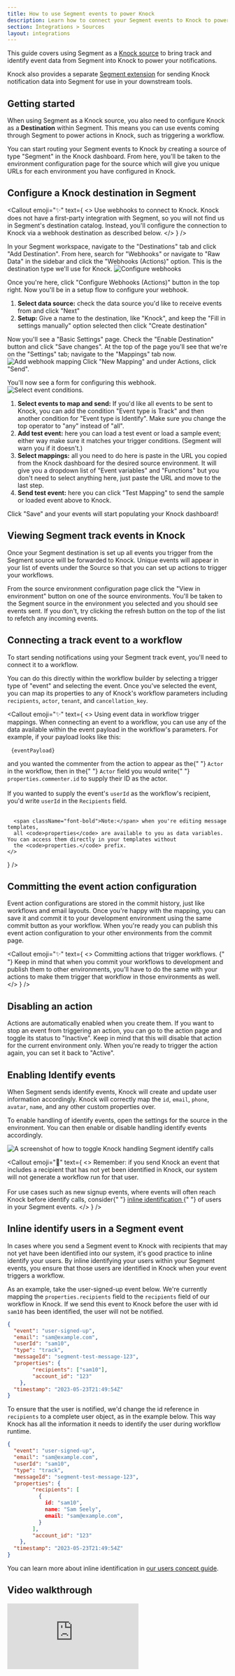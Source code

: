 ```yaml
---
title: How to use Segment events to power Knock
description: Learn how to connect your Segment events to Knock to power your product notifications.
section: Integrations > Sources
layout: integrations
---
```


This guide covers using Segment as a [Knock source](/integrations/sources/overview) to bring track and identify event data from Segment into Knock to power your notifications.

Knock also provides a separate [Segment extension](/integrations/extensions/segment) for sending Knock notification data into Segment for use in your downstream tools.

## Getting started

When using Segment as a Knock source, you also need to configure Knock as a **Destination** within Segment. This means you can use events coming through Segment to power actions in Knock, such as triggering a workflow.

You can start routing your Segment events to Knock by creating a source of type "Segment" in the Knock dashboard. From here, you'll be taken to the environment configuration page for the source which will give you unique URLs for each environment you have configured in Knock.

## Configure a Knock destination in Segment

<Callout
  emoji="✨"
  text={
    <>
      <span className="font-bold">Use webhooks to connect to Knock.</span> Knock
      does not have a first-party integration with Segment, so you will not find
      us in Segment's destination catalog. Instead, you'll configure the
      connection to Knock via a webhook destination as described below.
    </>
  }
/>

In your Segment workspace, navigate to the "Destinations" tab and click "Add Destination". From here, search for "Webhooks" or navigate to "Raw Data" in the sidebar and click the "Webhooks (Actions)" option. This is the destination type we'll use for Knock.
![Configure webhooks](/images/configure-webhooks.png)

Once you're here, click "Configure Webhooks (Actions)" button in the top right. Now you'll be in a setup flow to configure your webhook.

1. **Select data source:** check the data source you'd like to receive events from and click "Next"
2. **Setup:** Give a name to the destination, like "Knock", and keep the "Fill in settings manually" option selected then click "Create destination"

Now you'll see a "Basic Settings" page. Check the "Enable Destination" button and click "Save changes". At the top of the page you'll see that we're on the "Settings" tab; navigate to the "Mappings" tab now.
![Add webhook mapping](/images/add-webhook-mapping.png)
Click "New Mapping" and under Actions, click "Send".

You'll now see a form for configuring this webhook.
![Select event conditions.](/images/webhooks-select-events.png)

1. **Select events to map and send:** If you'd like all events to be sent to Knock, you can add the condition "Event type is Track" and then another condition for "Event type is Identify". Make sure you change the top operator to "any" instead of "all".
2. **Add test event:** here you can load a test event or load a sample event; either way make sure it matches your trigger conditions. (Segment will warn you if it doesn't.)
3. **Select mappings:** all you need to do here is paste in the URL you copied from the Knock dashboard for the desired source environment. It will give you a dropdown list of "Event variables" and "Functions" but you don't need to select anything here, just paste the URL and move to the last step.
4. **Send test event:** here you can click "Test Mapping" to send the sample or loaded event above to Knock.

Click "Save" and your events will start populating your Knock dashboard!

## Viewing Segment track events in Knock

Once your Segment destination is set up all events you trigger from the Segment source will be forwarded to Knock. Unique events will appear in your list of events under the Source so that you can set up actions to trigger your workflows.

From the source environment configuration page click the "View in environment" button on one of the source environments. You'll be taken to the Segment source in the environment you selected and you should see events sent. If you don't, try clicking the refresh button on the top of the list to refetch any incoming events.

## Connecting a track event to a workflow

To start sending notifications using your Segment track event, you'll need to connect it to a workflow.

You can do this directly within the workflow builder by selecting a trigger type of "event" and selecting the event. Once you've selected the event, you can map its properties to any of Knock's workflow parameters including `recipients`, `actor`, `tenant`, and `cancellation_key`.

<Callout
  emoji="✨"
  text={
    <>
      <span className="font-bold">Using event data in workflow trigger mappings.</span> When connecting an event to a workflow, you can use any of the data available within the event payload in the workflow's parameters. For example, if your payload looks like this:
      <div className="mt-2 mb-2">
        <pre>
          <code>{eventPayload}</code>
        </pre>
      </div>
      and you wanted the commenter from the action to appear as the{" "}
      <code>Actor</code> in the workflow, then in the{" "}
      <code>Actor</code> field you would write{" "}
      <code>properties.commenter.id</code> to supply their ID as the actor.
      <br/><br/>
      If you wanted to supply the event's <code>userId</code> as the workflow's recipient, 
      you'd write <code>userId</code> in the <code>Recipients</code> field.
      <br/><br/>

      <span className="font-bold">Note:</span> when you're editing message templates,
      all <code>properties</code> are available to you as data variables. You can access them directly in your templates without
      the <code>properties.</code> prefix.
    </>

}
/>

## Committing the event action configuration

Event action configurations are stored in the commit history, just like workflows and email layouts. Once you're happy with the mapping, you can save it and commit it to your development environment using the same commit button as your workflow. When you're ready you can publish this event action configuration to your other environments from the commit page.

<Callout
  emoji="✨"
  text={
    <>
      <span className="font-bold">
        Committing actions that trigger workflows.
      </span>{" "}
      Keep in mind that when you commit your workflows to development and
      publish them to other environments, you'll have to do the same with your
      actions to make them trigger that workflow in those environments as well.
    </>
  }
/>

## Disabling an action

Actions are automatically enabled when you create them. If you want to stop an event from triggering an action, you can go to the action page and toggle its status to "Inactive". Keep in mind that this will disable that action for the current environment only. When you're ready to trigger the action again, you can set it back to "Active".

## Enabling Identify events

When Segment sends identify events, Knock will create and update user information accordingly. Knock will correctly map the `id`, `email`, `phone`, `avatar`, `name`, and any other custom properties over.

To enable handling of identify events, open the settings for the source in the environment. You can then enable or disable handling identify events accordingly.

![A screenshot of how to toggle Knock handling Segment identify calls](/images/sources/segment-identify.png)

<Callout
  emoji="🚨"
  text={
    <>
      <span className="font-bold">Remember:</span> if you send Knock an event
      that includes a recipient that has not yet been identified in Knock, our
      system will not generate a workflow run for that user. <br />
      <br />
      For use cases such as new signup events, where events will often reach
      Knock before identify calls, consider{" "}
      <a href="#inline-identify-users-in-a-segment-event">
        inline identification
      </a>{" "}
      of users in your Segment events.
    </>
  }
/>

## Inline identify users in a Segment event

In cases where you send a Segment event to Knock with recipients that may not yet have been identified into our system, it's good practice to inline identify your users. By inline identifying your users within your Segment events, you ensure that those users are identified in Knock when your event triggers a workflow.

As an example, take the user-signed-up event below. We're currently mapping the `properties.recipients` field to the `recipients` field of our workflow in Knock. If we send this event to Knock before the user with id `sam10` has been identified, the user will not be notified.

```json title="A Segment event without inline identify"
{
  "event": "user-signed-up",
  "email": "sam@example.com",
  "userId": "sam10",
  "type": "track",
  "messageId": "segment-test-message-123",
  "properties": {
        "recipients": ["sam10"],
        "account_id": "123"
    },
  "timestamp": "2023-05-23T21:49:54Z"
}
```

To ensure that the user is notified, we'd change the id reference in `recipients` to a complete user object, as in the example below. This way Knock has all the information it needs to identify the user during workflow runtime.

```json title="A Segment event with inline identify"
{
  "event": "user-signed-up",
  "email": "sam@example.com",
  "userId": "sam10",
  "type": "track",
  "messageId": "segment-test-message-123",
  "properties": {
        "recipients": [
          {
            id: "sam10",
            name: "Sam Seely",
            email: "sam@example.com",
          }
        ],
        "account_id": "123"
    },
  "timestamp": "2023-05-23T21:49:54Z"
}
```

You can learn more about inline identification in [our users concept guide](/send-and-manage-data/users).

## Video walkthrough

<div style={{ position: "relative", paddingBottom: "56.25%", height: 0 }}>
  <iframe
    src="https://www.youtube.com/embed/Fj8wl6TNbrI?si=D5Wt6etwiahGvKs3"
    frameBorder="0"
    allowFullScreen
    style={{
      position: "absolute",
      top: 0,
      left: 0,
      width: "100%",
      height: "100%",
    }}
  ></iframe>
</div>
